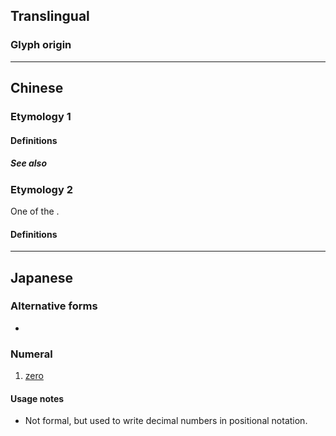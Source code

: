 {{also|Appendix:Variations of "o"|0|㇣|ㅇ|◯}}
{{character info/new}}

{{commonscat}}
==Translingual==

===Glyph origin===
{{rfe|lang=mul}}

{{attention|mul}}

----

==Chinese==

===Etymology 1===
====Definitions====
{{zh-see|零|v}}

=====See also=====
{{Chinese-numbers}}
===Etymology 2===
One of the {{w|Chinese characters of Empress Wu}}.
====Definitions====
{{zh-see|星|v}}
{{zh-cat|Beginning}}
{{cln|zh|cardinal numbers|digits|numeral symbols|numerals}}

----

==Japanese==

===Alternative forms===
* {{ja-l|零}}

===Numeral===
{{ja-pos|numeral|ゼロ|れい}}

# [[zero]]
#: {{ux|ja|二〇〇七年七月二三日|The date 2007-07-23}}

====Usage notes====
* Not formal, but used to write decimal numbers in positional notation.

{{cln|ja|numeral symbols|sort=0}}